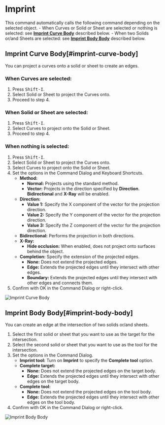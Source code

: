 
<Reference shortcut="Shift-I" command="Imprint" button="" />

# Imprint

This command automatically calls the following command depending on the selected object.
     - When Curves or Solid or Sheet are selected or nothing is selected: see [**Imprint Curve Body**](#imprint-curve-body) described below.
     - When two Solids or/and Sheets are selected: see [**Imprint Body Body**](#imprint-body-body) described below.

## Imprint Curve Body[#imprint-curve-body]

You can project a curves onto a solid or sheet to create an edges.

### When Curves are selected:

1. Press <kbd>Shift-I</kbd>.
2. Select Solid or Sheet to project the Curves onto.
3. Proceed to step 4.

### When Solid or Sheet are selected:

1. Press <kbd>Shift-I</kbd>.
2. Select Curves to project onto the Solid or Sheet.
3. Proceed to step 4.

### When nothing is selected:

1. Press <kbd>Shift-I</kbd>.
2. Select Solid or Sheet to project the Curves onto.
3. Select Curves to project onto the Solid or Sheet.
4. Set the options in the Command Dialog and Keyboard Shortcuts.
   - **Method:**
        - **Normal:** Projects using the standard method.
        - **Vector:** Projects in the direction specified by **Direction**. **Bidirectional** and **X-Ray** will be enabled.
   - **Direction:**
        - **Value 1:** Specify the X component of the vector for the projection direction.
        - **Value 2:** Specify the Y component of the vector for the projection direction.
        - **Value 3:** Specify the Z component of the vector for the projection direction.
   - **Bidirectional:** Performs the projection in both directions.
   - **X-Ray:** 
        - **Hide occlusion:** When enabled, does not project onto surfaces behind the object.
   - **Completion:** Specify the extension of the projected edges.
        - **None:** Does not extend the projected edges.
        - **Edge:** Extends the projected edges until they intersect with other edges.
        - **Boundary:** Extends the projected edges until they intersect with other edges and connects them.
5. Confirm with OK in the Command Dialog or right-click.

![Imprint Curve Body](/img/imprint-curve-body.gif)

## Imprint Body Body[#imprint-body-body]

You can create an edge at the intersection of two solids or/and sheets.

1. Select the first solid or sheet that you want to use as the target for the intersection.
2. Select the second solid or sheet that you want to use as the tool for the intersection.
3. Set the options in the Command Dialog.
   - **Imprint tool:** Turn on **Imprint** to specify the **Complete tool** option.
   - **Complete target:** 
        - **None:** Does not extend the projected edges on the target body.
        - **Edge:** Extends the projected edges until they intersect with other edges on the target body.
   - **Complete tool:**
        - **None:** Does not extend the projected edges on the tool body.
        - **Edge:** Extends the projected edges until they intersect with other edges on the tool body.   
4. Confirm with OK in the Command Dialog or right-click.

![Imprint Body Body](/img/imprint-body-body.gif)







